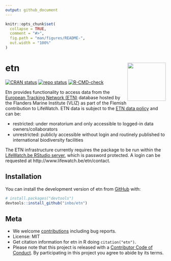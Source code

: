 ```yaml
---
output: github_document
---
```


<!-- README.md is generated from README.Rmd. Please edit that file -->

```r
knitr::opts_chunk$set(
  collapse = TRUE,
  comment = "#>",
  fig.path = "man/figures/README-",
  out.width = "100%"
)
```

# etn <img src="man/figures/logo.png" align="right" alt="" width="120">

<!-- badges: start -->
[![CRAN status](https://www.r-pkg.org/badges/version/etn)](https://CRAN.R-project.org/package=etn)
[![repo status](https://www.repostatus.org/badges/latest/active.svg)](https://www.repostatus.org/#active)
[![R-CMD-check](https://github.com/inbo/etn/actions/workflows/R-CMD-check.yaml/badge.svg)](https://github.com/inbo/etn/actions/workflows/R-CMD-check.yaml)
<!-- badges: end -->

Etn provides functionality to access data from the [European Tracking Network (ETN)](http://www.lifewatch.be/etn/) database hosted by the Flanders Marine Institute (VLIZ) as part of the Flemish contribution to LifeWatch. ETN data is subject to the [ETN data policy](http://www.lifewatch.be/etn/assets/docs/ETN-DataPolicy.pdf) and can be:
 
- restricted: under moratorium and only accessible to logged-in data owners/collaborators
- unrestricted: publicly accessible without login and routinely published to international biodiversity facilities
 
The ETN infrastructure currently requires the package to be run within the [LifeWatch.be RStudio server](http://rstudio.lifewatch.be/), which is password protected. A login can be requested at http://www.lifewatch.be/etn/contact.

## Installation

You can install the development version of etn from [GitHub](https://github.com/) with:

``` r
# install.packages("devtools")
devtools::install_github("inbo/etn")
```

## Meta

- We welcome [contributions](.github/CONTRIBUTING.md) including bug reports.
- License: MIT
- Get citation information for etn in R doing `citation("etn")`.
- Please note that this project is released with a [Contributor Code of Conduct](.github/CODE_OF_CONDUCT.md). By participating in this project you agree to abide by its terms.
